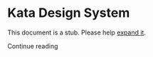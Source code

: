 
# Kata Design System

This document is a stub. Please help [expand it](https://github.com/kata-ai/kata-kit).

<Link to="/docs/overview/introduction">Continue reading</Link>
